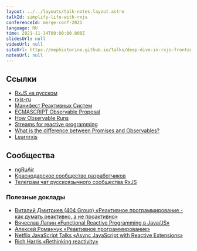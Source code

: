 ```yaml
---
layout: ../../layouts/talk-notes.layout.astro
talkId: simplify-life-with-rxjs
conferenceId: merge-conf-2021
language: RU
time: 2021-11-14T00:00:00.000Z
slidesUrl: null
videoUrl: null
siteUrl: https://mephistorine.github.io/talks/deep-dive-in-rxjs-frontendconf-2021/index.html
notesUrl: null
---
```


## Ссылки

- [RxJS на русском](https://learnrxjs.ru)
- [rxjs-ru](https://github.com/rxjs-ru)
- [Манифест Реактивных Систем](https://www.reactivemanifesto.org/ru)
- [ECMASCRIPT Observable Proposal](https://github.com/tc39/proposal-observable)
- [How Observable Runs](https://observablehq.com/@observablehq/how-observable-runs)
- [Streams for reactive programming](https://surma.dev/things/streams-for-reactive-programming/index.html)
- [What is the difference between Promises and Observables?](https://stackoverflow.com/questions/37364973/what-is-the-difference-between-promises-and-observables)
- [Learnrxjs](https://www.learnrxjs.io/)

## Сообщества

- [ngRuAir](https://github.com/ngRuAir/ngruair)
- [Краснодарское сообщество разработчиков](https://krd.dev)
- [Телеграм чат русскоязычного сообщества RxJS](https://t.me/rxjs_ru)

### Полезные доклады

- [Виталий Дмитриев (404 Group) «Реактивное программирование - как думать реактивно, а не проактивно»](https://youtu.be/Lmn0JsjdVrY)
- [Вячеслав Лапин «Functional Reactive Programming в Java/JS»](https://youtu.be/pyFGxhFWBPA)
- [Алексей Романчук «Реактивное программирование»](https://youtu.be/NDBepIld2_0)
- [Netflix JavaScript Talks «Async JavaScript with Reactive Extensions»](https://youtu.be/FAZJsxcykPs)
- [Rich Harris «Rethinking reactivity»](https://youtu.be/AdNJ3fydeao)
